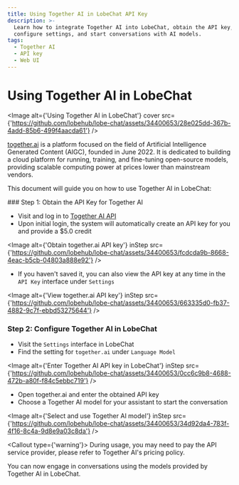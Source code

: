 ```yaml
---
title: Using Together AI in LobeChat API Key
description: >-
  Learn how to integrate Together AI into LobeChat, obtain the API key,
  configure settings, and start conversations with AI models.
tags:
  - Together AI
  - API key
  - Web UI
---
```


# Using Together AI in LobeChat

<Image alt={'Using Together AI in LobeChat'} cover src={'https://github.com/lobehub/lobe-chat/assets/34400653/28e025dd-367b-4add-85b6-499f4aacda61'} />

[together.ai](https://www.together.ai/) is a platform focused on the field of Artificial Intelligence Generated Content (AIGC), founded in June 2022. It is dedicated to building a cloud platform for running, training, and fine-tuning open-source models, providing scalable computing power at prices lower than mainstream vendors.

This document will guide you on how to use Together AI in LobeChat:

<Steps>
  ### Step 1: Obtain the API Key for Together AI

  - Visit and log in to [Together AI API](https://api.together.ai/)
  - Upon initial login, the system will automatically create an API key for you and provide a $5.0 credit

  <Image alt={'Obtain together.ai API key'} inStep src={'https://github.com/lobehub/lobe-chat/assets/34400653/fcdcda9b-8668-4eac-b5cb-04803a888e92'} />

  - If you haven't saved it, you can also view the API key at any time in the `API Key` interface under `Settings`

  <Image alt={'View together.ai API key'} inStep src={'https://github.com/lobehub/lobe-chat/assets/34400653/663335d0-fb37-4882-9c7f-ebbd53275644'} />

  ### Step 2: Configure Together AI in LobeChat

  - Visit the `Settings` interface in LobeChat
  - Find the setting for `together.ai` under `Language Model`

  <Image alt={'Enter Together AI API key in LobeChat'} inStep src={'https://github.com/lobehub/lobe-chat/assets/34400653/0cc6c9b8-4688-472b-a80f-f84c5ebbc719'} />

  - Open together.ai and enter the obtained API key
  - Choose a Together AI model for your assistant to start the conversation

  <Image alt={'Select and use Together AI model'} inStep src={'https://github.com/lobehub/lobe-chat/assets/34400653/34d92da4-783f-4f16-8c4a-9d8e9a03c8da'} />

  <Callout type={'warning'}>
    During usage, you may need to pay the API service provider, please refer to Together AI's pricing
    policy.
  </Callout>
</Steps>

You can now engage in conversations using the models provided by Together AI in LobeChat.
